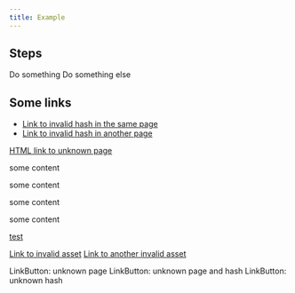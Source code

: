 ```yaml
---
title: Example
---
```



## Steps

<CardGrid stagger>
  <Card title="Step 1">Do something</Card>
  <Card title="Step 2">Do something else</Card>
</CardGrid>

## Some links

- [Link to invalid hash in the same page](#links)
- [Link to invalid hash in another page](/unknown/#links)

<a href="/unknown">HTML link to unknown page</a>

<div id="aBlock">
some content

some content

some content

some content

  <a href="#anotherBlock">
    test
  </a>
</div>

<a href="/icon.svg">Link to invalid asset</a>
<a href="/guidelines/ui.pdf">Link to another invalid asset</a>

<CardGrid>
  <LinkCard title="LinkCard: unknown page" href="/linkcard/" />
  <LinkCard title="LinkCard: unknown page and hash" href="/linkcard/#links" />
  <LinkCard title="LinkCard: unknown hash" href="#linkcard" />
</CardGrid>

<LinkButton href="/linkbutton/">LinkButton: unknown page</LinkButton>
<LinkButton href="/linkbutton/#links">LinkButton: unknown page and hash</LinkButton>
<LinkButton href="#linkbutton">LinkButton: unknown hash</LinkButton>

